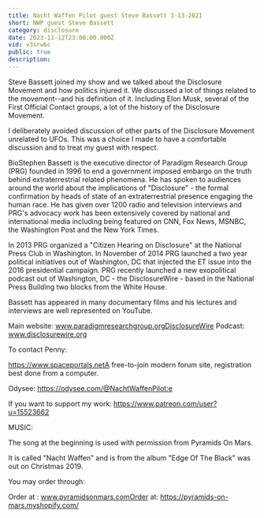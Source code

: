 ```yaml
---
title: Nacht Waffen Pilot guest Steve Bassett 3-13-2021
short: NWP guest Steve Bassett
category: disclosure
date: 2023-11-12T23:00:00.000Z
vid: v3srw6c
public: true
description:
---
```

Steve Bassett joined my show and we talked about the Disclosure Movement and how politics injured it. We discussed a lot of things related to the movement--and his definition of it. Including Elon Musk, several of the First Official Contact groups, a lot of the history of the Disclosure Movement.

I deliberately avoided discussion of other parts of the Disclosure Movement unrelated to UFOs. This was a choice I made to have a comfortable discussion and to treat my guest with respect.

BioStephen Bassett is the executive director of Paradigm Research Group (PRG) founded in 1996 to end a government imposed embargo on the truth behind extraterrestrial related phenomena. He has spoken to audiences around the world about the implications of "Disclosure" - the formal confirmation by heads of state of an extraterrestrial presence engaging the human race. He has given over 1200 radio and television interviews and PRG's advocacy work has been extensively covered by national and international media including being featured on CNN, Fox News, MSNBC, the Washington Post and the New York Times.

In 2013 PRG organized a "Citizen Hearing on Disclosure" at the National Press Club in Washington. In November of 2014 PRG launched a two year political initiatives out of Washington, DC that injected the ET issue into the 2016 presidential campaign. PRG recently launched a new exopolitical podcast out of Washington, DC - the DisclosureWire - based in the National Press Building two blocks from the White House.

Bassett has appeared in many documentary films and his lectures and interviews are well represented on YouTube.

Main website: www.paradigmresearchgroup.orgDisclosureWire Podcast: www.disclosurewire.org

To contact Penny:

https://www.spaceportals.net​​​​​​A free-to-join modern forum site, registration best done from a computer.

Odysee: https://odysee.com/@NachtWaffenPilot:e

If you want to support my work: https://www.patreon.com/user?u=15523662

MUSIC:

The song at the beginning is used with permission from Pyramids On Mars.

It is called "Nacht Waffen" and is from the album "Edge Of The Black" was out on Christmas 2019.

You may order through:

Order at : www.pyramidsonmars.comOrder at: https://pyramids-on-mars.myshopify.com/​
